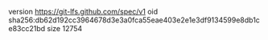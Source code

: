 version https://git-lfs.github.com/spec/v1
oid sha256:db62d192cc3964678d3e3a0fca55eae403e2e1e3df9134599e8db1ce83cc21bd
size 12754
